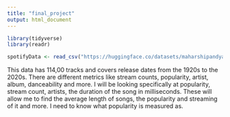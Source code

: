 ```yaml
---
title: "final_project"
output: html_document
---
```


```r
library(tidyverse)
library(readr)
```
```r
spotifyData <- read_csv("https://huggingface.co/datasets/maharshipandya/spotify-tracks-dataset/resolve/main/dataset.csv")
```
This data has 114,00 tracks and covers release dates from the 1920s to the 2020s. There are different metrics like stream counts, popularity, artist, album, danceability and more. I will be looking specifically at popularity, stream count, artists, the duration of the song in milliseconds. These will allow me to find the average length of songs, the popularity and streaming of it and more. I need to know what popularity is measured as. 
